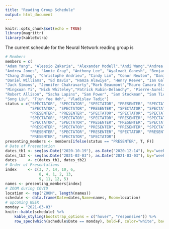 ```yaml
---
title: "Reading Group Schedule"
output: html_document
---
```


```r
knitr::opts_chunk$set(echo = TRUE)
library(magrittr)
library(kableExtra)
```

The current schedule for the Neural Network reading group is


```r
# Members
members = c(
"Adam Yang", "Alessio Zakaria", "Alexander Modell","Andi Wang","Andrea Becsek",
"Andrew Jones", "Annie Gray", "Anthony Lee", "Ayalvadi Ganesh", "Benjamin Barrett", 
"Chang Zhang", "Christophe Andrieu", "Cindy Lim", "Conor Newton", "Daniel Lawson",
"Daniel Williams", "Ed Davis", "Hamza Alawiye", "Henry Reeve", "Ian Gallagher", 
"Jack Simons", "Jennifer Chakravarty","Mark Beaumont","Mauro Camara Escudero", "Maximilian Werner", 
"Mingxuan Yi", "Nick Whiteley","Patrick Rubin-Delanchy", "Pierre-Aurelien Gilliot", "Raphael Clifford",
"Robert Allison", "Sacha Lapins", "Sam Power", "Sam Stockman", "Sam Tickle", 
"Song Liu", "Tjun Yee Hoh", "Vladislav Tadic")
status = c("SPECTATOR", "SPECTATOR", "SPECTATOR", "PRESENTER", "SPECTATOR", 
           "SPECTATOR", "SPECTATOR", "PRESENTER", "SPECTATOR", "SPECTATOR", 
           "PRESENTER", "PRESENTER", "SPECTATOR", "SPECTATOR", "SPECTATOR", 
           "SPECTATOR", "SPECTATOR", "SPECTATOR", "PRESENTER", "SPECTATOR", 
           "SPECTATOR", "SPECTATOR", "PRESENTER", "PRESENTER", "SPECTATOR", 
           "PRESENTER", "SPECTATOR", "PRESENTER", "PRESENTER", "SPECTATOR", 
           "PRESENTER", "SPECTATOR", "PRESENTER", "SPECTATOR", "PRESENTER", 
           "PRESENTER", "SPECTATOR", "SPECTATOR")
presenting_members <- members[ifelse(status == "PRESENTER", T, F)]
# Date of Presentation
dates_tb1 <- seq(as.Date("2020-10-19"), as.Date("2020-12-14"), by="weeks")
dates_tb2 <- seq(as.Date("2021-02-03"), as.Date("2021-03-03"), by="weeks")
dates     <- c(dates_tb1, dates_tb2)
# Order of Presentations
index     <- c(3, 7, 14, 10, 6, 
               8, 4, 1, 2, 13, 
               9, 11, 12, 5)
names <- presenting_members[index]
# ZOOM during COVID
location <- rep("ZOOM", length(names))
schedule <- data.frame(Date=dates,Name=names, Room=location)
# upcoming WEEK
monday = "2021-03-03"
knitr::kable(schedule) %>% 
    kable_styling(bootstrap_options = c("hover", "responsive")) %>% 
    row_spec(which(schedule$Date == monday), bold=F, color="white", background="#0066ff")
```



<!-- <style> -->
<!-- table, th, td { -->
<!--   border: 1px solid black; -->
<!--   border-collapse: collapse; -->
<!-- } -->
<!-- th, td { -->
<!--   padding: 15px; -->
<!-- } -->
<!-- </style> -->

<!-- <table> -->
<!--   <tr> -->
<!--     <th>Date</th> -->
<!--     <th>Name</th> -->
<!--   </tr> -->
<!--   <tr> -->
<!--     <td>17th December</td> -->
<!--     <td>Anthony Lee</td> -->
<!--   </tr> -->
<!--   <tr> -->
<!--     <td>14th January</td> -->
<!--     <td>Song Liu</td> -->
<!--   </tr> -->
<!--   <tr> -->
<!--     <td>21st January</td> -->
<!--     <td>Mark Beaumont</td> -->
<!--   </tr> -->
<!--   <tr> -->
<!--     <td>28th January</td> -->
<!--     <td>Mauro Camara Escudero</td> -->
<!--   </tr> -->
<!--   <tr> -->
<!--     <td>4th February</td> -->
<!--     <td>Patrick Rubin-Delanchy</td> -->
<!--   </tr> -->
<!--   <tr> -->
<!--     <td>11th February</td> -->
<!--     <td>Andi Wang</td> -->
<!--   </tr> -->
<!--   <tr> -->
<!--     <td>18th February</td> -->
<!--     <td>Mathieu Gerber</td> -->
<!--   </tr> -->
<!--   <tr> -->
<!--     <td>25th February</td> -->
<!--     <td>Nick Whiteley</td> -->
<!--   </tr> -->
<!-- </table> -->


